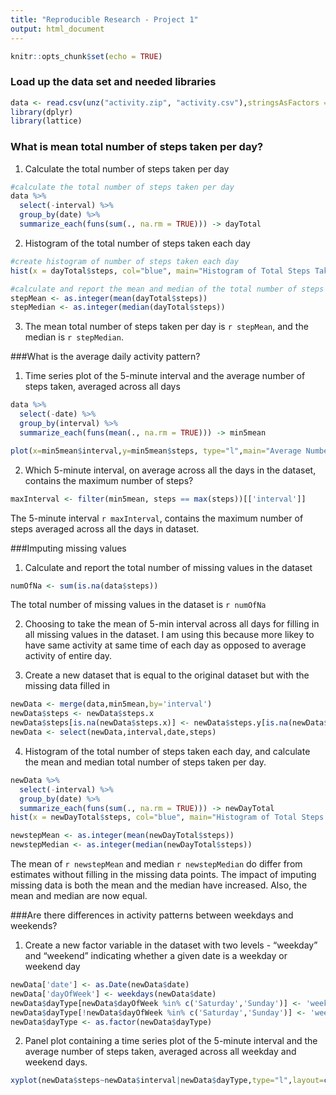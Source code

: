 ```yaml
---
title: "Reproducible Research - Project 1"
output: html_document
---
```


```r
knitr::opts_chunk$set(echo = TRUE)
```

### Load up the data set and needed libraries

```r
data <- read.csv(unz("activity.zip", "activity.csv"),stringsAsFactors = FALSE)
library(dplyr)
library(lattice)
```

### What is mean total number of steps taken per day?

1. Calculate the total number of steps taken per day

```r
#calculate the total number of steps taken per day
data %>%
  select(-interval) %>%
  group_by(date) %>%
  summarize_each(funs(sum(., na.rm = TRUE))) -> dayTotal
```


2. Histogram of the total number of steps taken each day
```r
#create histogram of number of steps taken each day
hist(x = dayTotal$steps, col="blue", main="Histogram of Total Steps Taken Each Day", xlab="Steps")
```


```r
#calculate and report the mean and median of the total number of steps taken per day, rounding down to nearest step
stepMean <- as.integer(mean(dayTotal$steps))
stepMedian <- as.integer(median(dayTotal$steps))
```

3. The mean total number of steps taken per day is `r stepMean`, and the median is `r stepMedian`.

###What is the average daily activity pattern?

1. Time series plot of the 5-minute interval and the average number of steps taken, averaged across all days
```r
data %>%
  select(-date) %>%
  group_by(interval) %>%
  summarize_each(funs(mean(., na.rm = TRUE))) -> min5mean

plot(x=min5mean$interval,y=min5mean$steps, type="l",main="Average Number of Steps by 5-Minute Interval", xlab="5-Minute Interval",ylab="Average Number of Steps")
```

2. Which 5-minute interval, on average across all the days in the dataset, contains the maximum number of steps?
```r
maxInterval <- filter(min5mean, steps == max(steps))[['interval']]
```

The  5-minute interval `r maxInterval`, contains the maximum number of steps averaged across all the days in dataset.

###Imputing missing values

1. Calculate and report the total number of missing values in the dataset 
```r
numOfNa <- sum(is.na(data$steps))
```
The total number of missing values in the dataset is `r numOfNa`

2. Choosing to take the mean of 5-min interval across all days for filling in all missing values in the dataset. I am using this because more likey to have same activity at same time of each day as opposed to average activity of entire day.

3. Create a new dataset that is equal to the original dataset but with the missing data filled in
```r
newData <- merge(data,min5mean,by='interval')
newData$steps <- newData$steps.x
newData$steps[is.na(newData$steps.x)] <- newData$steps.y[is.na(newData$steps.x)]
newData <- select(newData,interval,date,steps)
```

4. Histogram of the total number of steps taken each day, and calculate the mean and median total number of steps taken per day.
```r
newData %>%
  select(-interval) %>%
  group_by(date) %>%
  summarize_each(funs(sum(., na.rm = TRUE))) -> newDayTotal
hist(x = newDayTotal$steps, col="blue", main="Histogram of Total Steps Taken Each Day", xlab="Steps")

newstepMean <- as.integer(mean(newDayTotal$steps))
newstepMedian <- as.integer(median(newDayTotal$steps))
```

The mean of `r newstepMean` and median `r newstepMedian` do differ from estimates without filling in the missing data points.
The impact of imputing missing data is both the mean and the median have increased. Also, the mean and median are now equal.

###Are there differences in activity patterns between weekdays and weekends?

1. Create a new factor variable in the dataset with two levels - "weekday" and "weekend" indicating whether a given date is a weekday or weekend day
```r
newData['date'] <- as.Date(newData$date)
newData['dayOfWeek'] <- weekdays(newData$date)
newData$dayType[newData$dayOfWeek %in% c('Saturday','Sunday')] <- 'weekend'
newData$dayType[!newData$dayOfWeek %in% c('Saturday','Sunday')] <- 'weekday'
newData$dayType <- as.factor(newData$dayType)
```

2. Panel plot containing a time series plot of the 5-minute interval and the average number of steps taken, averaged across all weekday and weekend days.
```r
xyplot(newData$steps~newData$interval|newData$dayType,type="l",layout=c(1,2),xlab="Interval",ylab="Number of Steps")
```

